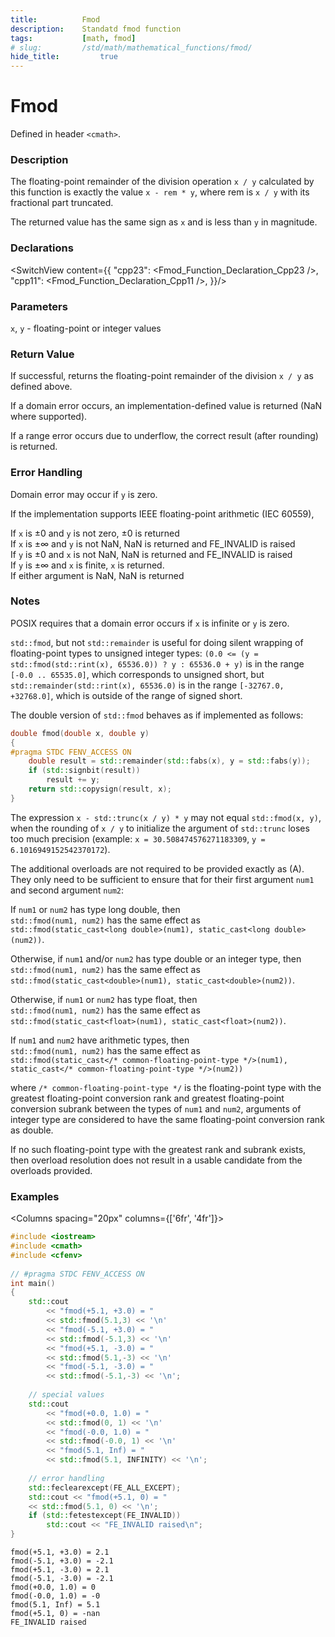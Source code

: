 ```yaml
---
title:          Fmod
description:    Standatd fmod function 
tags:           [math, fmod]
# slug:         /std/math/mathematical_functions/fmod/
hide_title:         true
---
```




# Fmod

Defined in header `<cmath>`.

### Description

The floating-point remainder of the division operation `x / y` calculated by this function is exactly the value `x - rem * y`, where rem is `x / y` with its fractional part truncated.

The returned value has the same sign as `x` and is less than `y` in magnitude.

### Declarations 
<SwitchView content={{
    "cpp23": <Fmod_Function_Declaration_Cpp23 />,
    "cpp11": <Fmod_Function_Declaration_Cpp11 />,
}}/>

### Parameters

`x`, `y`	-	floating-point or integer values

### Return Value
If successful, returns the floating-point remainder of the division `x / y` as defined above.

If a domain error occurs, an implementation-defined value is returned (NaN where supported).

If a range error occurs due to underflow, the correct result (after rounding) is returned.

### Error Handling

Domain error may occur if `y` is zero.

If the implementation supports IEEE floating-point arithmetic (IEC 60559),

If `x` is ±0 and `y` is not zero, ±0 is returned <br/>
If `x` is ±∞ and `y` is not NaN, NaN is returned and FE_INVALID is raised <br/>
If `y` is ±0 and `x` is not NaN, NaN is returned and FE_INVALID is raised <br/>
If `y` is ±∞ and `x` is finite, `x` is returned. <br/>
If either argument is NaN, NaN is returned



### Notes

POSIX requires that a domain error occurs if `x` is infinite or `y` is zero.

`std::fmod`, but not `std::remainder` is useful for doing silent wrapping of floating-point types to unsigned integer types: 
`(0.0 <= (y = std::fmod(std::rint(x), 65536.0)) ? y : 65536.0 + y)` is in the range `[-0.0 .. 65535.0]`, 
which corresponds to unsigned short, but `std::remainder(std::rint(x), 65536.0)` is in the range `[-32767.0, +32768.0]`, 
which is outside of the range of signed short.

The double version of `std::fmod` behaves as if implemented as follows:

```cpp
double fmod(double x, double y)
{
#pragma STDC FENV_ACCESS ON
    double result = std::remainder(std::fabs(x), y = std::fabs(y));
    if (std::signbit(result))
        result += y;
    return std::copysign(result, x);
}
```

The expression `x - std::trunc(x / y) * y` may not equal `std::fmod(x, y)`, when the rounding of `x / y` to initialize the argument of `std::trunc` loses too much precision (example: `x = 30.508474576271183309`, `y = 6.1016949152542370172`).

The additional overloads are not required to be provided exactly as (A). They only need to be sufficient to ensure that for their first argument `num1` and second argument `num2`:

If `num1` or `num2` has type long double, then  <br/>
`std::fmod(num1, num2)` has the same effect as <br/>
`std::fmod(static_cast<long double>(num1), static_cast<long double>(num2))`.

Otherwise, if `num1` and/or `num2` has type double or an integer type, then  <br/>
`std::fmod(num1, num2)` has the same effect as  <br/>
`std::fmod(static_cast<double>(num1), static_cast<double>(num2))`.

Otherwise, if `num1` or `num2` has type float, then  <br/>
`std::fmod(num1, num2)` has the same effect as  <br/>
`std::fmod(static_cast<float>(num1), static_cast<float>(num2))`.

If `num1` and `num2` have arithmetic types, then  <br/>
`std::fmod(num1, num2)` has the same effect as  <br/>
`std::fmod(static_cast</* common-floating-point-type */>(num1), static_cast</* common-floating-point-type */>(num2))`

where `/* common-floating-point-type */` is the floating-point type with the greatest floating-point conversion rank and greatest floating-point conversion subrank between the types of `num1` and `num2`, arguments of integer type are considered to have the same floating-point conversion rank as double.

If no such floating-point type with the greatest rank and subrank exists, then overload resolution does not result in a usable candidate from the overloads provided.




### Examples

<Columns spacing="20px" columns={['6fr', '4fr']}>
<div>

```cpp
#include <iostream>
#include <cmath>
#include <cfenv>
 
// #pragma STDC FENV_ACCESS ON
int main()
{
    std::cout 
        << "fmod(+5.1, +3.0) = " 
        << std::fmod(5.1,3) << '\n'
        << "fmod(-5.1, +3.0) = " 
        << std::fmod(-5.1,3) << '\n'
        << "fmod(+5.1, -3.0) = " 
        << std::fmod(5.1,-3) << '\n'
        << "fmod(-5.1, -3.0) = " 
        << std::fmod(-5.1,-3) << '\n';
 
    // special values
    std::cout 
        << "fmod(+0.0, 1.0) = " 
        << std::fmod(0, 1) << '\n'
        << "fmod(-0.0, 1.0) = " 
        << std::fmod(-0.0, 1) << '\n'
        << "fmod(5.1, Inf) = " 
        << std::fmod(5.1, INFINITY) << '\n';
 
    // error handling
    std::feclearexcept(FE_ALL_EXCEPT);
    std::cout << "fmod(+5.1, 0) = " 
    << std::fmod(5.1, 0) << '\n';
    if (std::fetestexcept(FE_INVALID))
        std::cout << "FE_INVALID raised\n";
}
```

</div>


<div>

```plaintext title="Result"
fmod(+5.1, +3.0) = 2.1
fmod(-5.1, +3.0) = -2.1
fmod(+5.1, -3.0) = 2.1
fmod(-5.1, -3.0) = -2.1
fmod(+0.0, 1.0) = 0
fmod(-0.0, 1.0) = -0
fmod(5.1, Inf) = 5.1
fmod(+5.1, 0) = -nan
FE_INVALID raised
```


</div>
</Columns>